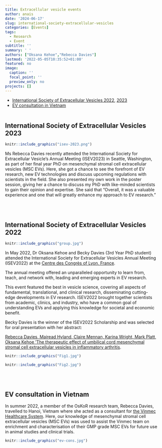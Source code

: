```yaml
---
title: Extracellular vesicle events
author: anais
date: '2024-06-17'
slug: international-society-extracellular-vesicles
categories: [Events]
tags:
  - Research
  - Event
subtitle: ''
summary: ' '
authors: ["Oksana Kehoe","Rebecca Davies"]
lastmod: '2022-05-05T10:35:52+01:00'
featured: no
image:
  caption: ''
  focal_point: ''
  preview_only: no
projects: []
---
```

- [International Society of Extracellular Vesicles 2022](#isev-2022), [2023](#isev-2023) 
- [EV consultation in Vietnam](#ev-cons-2022)
<br><br>

<h2 id="isev-2023">International Society of Extracellular Vesicles 2023</h2>

```r
knitr::include_graphics("isev-2023.png")
```

Ms Rebecca Davies recently attended the International Society for Extracellular Vesicle's Annual Meeting (ISEV2023) in Seattle, Washington, as part of her final year PhD on mesenchymal stromal cell extracellular vesicles (MSC EVs). Here, she got a chance to see the forefront of EV research, new EV technologies and discuss upcoming regulations with scientists in the field. She also presented my own work in the poster session, giving her a chance to discuss my PhD with like-minded scientists to gain their opinion and expertise. She said that "Overall, it was a valuable experience and one that will greatly enhance my approach to EV research."

<br><br>

<h2 id="isev-2022">International Society of Extracellular Vesicles 2022</h2>

```r
knitr::include_graphics("group.jpg")
```

In May 2022, Dr Oksana Kehoe and Becky Davies (3rd Year PhD student) attended the International
Society for Extracellular Vesicles Annual Meeting (ISEV2022) at the [Centre des Congrès of Lyon, France](https://www.eventscribe.net/2022/ISEV2022/).

The annual meeting offered an unparalleled opportunity to learn from, teach, and network with,
leading and emerging experts in EV research.

This event featured the best in vesicle science, covering all aspects of fundamental,
translational, and clinical research, disseminating cutting-edge developments in EV research.
ISEV2022 brought together scientists from academic, clinics, and industry, who have a common
goal of understanding EVs and applying this knowledge for societal and economic benefit.

Becky Davies is the winner of the ISEV2022 Scholarship and was selected for oral presentation with her abstract: 

[Rebecca Davies, Mairead Hyland, Claire Mennan, Karina Wright, Mark Platt, Oksana Kehoe ‘The therapeutic effect of umbilical cord mesenchymal stromal cell extracellular vesicles in inflammatory arthritis](https://oskor.netlify.app/publication/the-therapeutic-effect-of-umbilical-cord-mesenchymal-stromal-cell-extracellular-vesicles-in-inflammatory-arthritis/). 

```r
knitr::include_graphics("Fig1.jpg")
```

```r
knitr::include_graphics("Fig2.jpg")
```

<br><br>

<h2 id="ev-cons-2022">EV consultation in Vietnam</h2>
In summer 2022, a member of the OsKoR research team, Rebecca Davies, travelled to Hanoi, Vietnam where she acted as a consultant for [the Vinmec Healthcare System]('https://www.vinmec.com/en/'). Here, our knowledge of mesenchymal stromal cell extracellular vesicles (MSC EVs) was used to assist the Vinmec team on enrichment and characterisation of their GMP grade MSC EVs for future use in animal studies and clinical trials.

```r
knitr::include_graphics("ev-cons.jpg")
```
